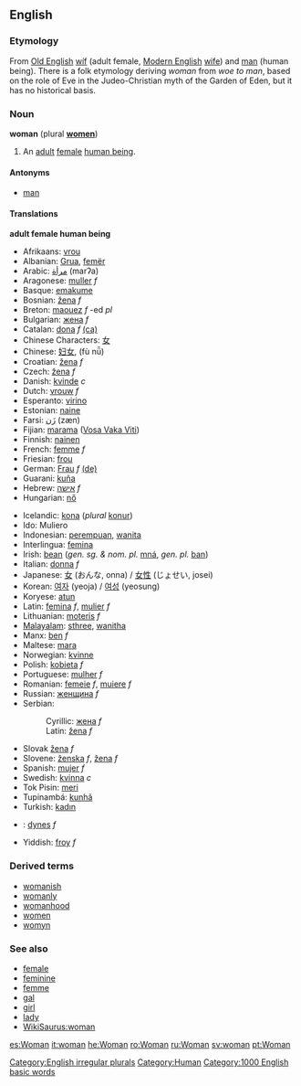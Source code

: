 {{wikipedia}}
==English==
===Etymology===
From [[Old English]] [[wíf]] (adult female, [[Modern English]] [[wife]]) and [[man]] (human being).  There is a folk etymology deriving ''woman'' from ''woe to man'', based on the role of Eve in the Judeo-Christian myth of the Garden of Eden, but it has no historical basis.

===Noun===
'''woman''' (plural '''[[women]]''')

#An [[adult]] [[female]] [[human being]].

====Antonyms====
*[[man]]

====Translations====

'''adult female human being'''
{{top}}
*Afrikaans: [[vrou]]
*Albanian: [[Grua]], [[femër]]
*Arabic: [[مرأة]] (marʔa)
*Aragonese: [[muller]] ''f''
*Basque: [[emakume]]
*Bosnian: [[žena]] ''f''
*Breton: [[maouez]] ''f'' -ed ''pl''
*Bulgarian: [[жена]] ''f''
*Catalan: [[dona]] ''f'' [[:ca:dona|(ca)]] 
*Chinese Characters: [[女]]
*Chinese: [[妇女]], (fù nǚ)
*Croatian: [[žena]] ''f''
*Czech: [[žena]] ''f'' 
*Danish: [[kvinde]] ''c''
*Dutch: [[vrouw]] ''f''
*Esperanto: [[virino]]
*Estonian: [[naine]]
*Farsi: [[زَن]] (zæn)
*Fijian: [[marama]] ([[:fj:marama|Vosa Vaka Viti]])
*Finnish: [[nainen]]
*French: [[femme]] ''f''
*Friesian:  [[frou]]
*German: [[Frau]] ''f'' [[:de:Frau|(de)]]
*Guarani: [[kuña]]
*Hebrew: [[אישה]] ''f''
*Hungarian: [[nő]]
{{mid}}
*Icelandic: [[kona]] (''plural'' [[konur]])
*Ido: Muliero
*Indonesian: [[perempuan]], [[wanita]]
*Interlingua: [[femina]]
*Irish: [[bean]] (''gen. sg. & nom. pl.'' [[mná]], ''gen. pl.'' [[ban#Irish|ban]])
*Italian: [[donna]] ''f''
*Japanese: [[女]] (おんな, onna) / [[女性]] (じょせい, josei)
*Korean: [[여자]] (yeoja) / [[여성]] (yeosung)
*Koryese: [[atun]]
*Latin: [[femina]] ''f'', [[mulier]] ''f''
*Lithuanian: [[moteris]] ''f''
*[[Malayalam]]: [[sthree]], [[wanitha]]
*Manx: [[ben#Manx|ben]] ''f''
*Maltese: [[mara]]
*Norwegian: [[kvinne]]
*Polish: [[kobieta]] ''f''
*Portuguese: [[mulher]] ''f''
*Romanian: [[femeie]] ''f'', [[muiere]] ''f''
*Russian: [[женщина]] ''f''
*Serbian:
*:Cyrillic: [[жена]] ''f''
*:Latin: [[žena]] ''f''
*Slovak [[žena]] ''f''
*Slovene: [[ženska]] ''f'', [[žena]] ''f''
*Spanish: [[mujer]] ''f''
*Swedish: [[kvinna]] ''c''
*Tok Pisin: [[meri]]
*Tupinambá: [[kunhã]]
*Turkish: [[kadın]]
*{{cy}}: [[dynes]] ''f''
*Yiddish: [[froy]] ''f''
{{bottom}}

===Derived terms===
*[[womanish]]
*[[womanly]]
*[[womanhood]]
*[[women]]
*[[womyn]]

===See also===
*[[female]]
*[[feminine]]
*[[femme]]
*[[gal]]
*[[girl]]
*[[lady]]
*[[WikiSaurus:woman]]

[[es:Woman]]
[[it:woman]]
[[he:Woman]]
[[ro:Woman]]
[[ru:Woman]]
[[sv:woman]]
[[pt:Woman]]
[[Category:English irregular plurals]]
[[Category:Human]]
[[Category:1000 English basic words]]